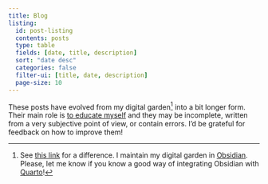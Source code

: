 ```yaml
---
title: Blog
listing:
  id: post-listing
  contents: posts
  type: table
  fields: [date, title, description]
  sort: "date desc"
  categories: false
  filter-ui: [title, date, description]
  page-size: 10
---
```


These posts have evolved from my digital garden[^1] into a bit longer form.
Their main role is [to educate myself](https://rgiordan.github.io/meta/2019/07/26/why.html) and they may be incomplete, written from a very subjective point of view, or contain errors.
I'd be grateful for feedback on how to improve them!

::: {#post-listing}
:::

[^1]: See [this link](https://joelhooks.com/digital-garden/) for a difference. I maintain my digital garden in [Obsidian](https://obsidian.md/). Please, let me know if you know a good way of integrating Obsidian with [Quarto](https://quarto.org/)!

